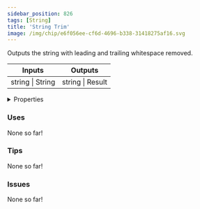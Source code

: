 ```yaml
---
sidebar_position: 826
tags: [String]
title: 'String Trim'
image: /img/chip/e6f056ee-cf6d-4696-b338-31418275af16.svg
---
```


Outputs the string with leading and trailing whitespace removed.



<IChip uuid="e6f056ee-cf6d-4696-b338-31418275af16"/>

<table><thead><tr><th>Inputs</th><th>Outputs</th></tr></thead><tbody><tr><td>string | String</td><td>string | Result</td></tr></tbody></table>

<details>
  <summary>Properties</summary>
  <div>
    <div>
    <table>
      <tbody>
        <tr>
          <td>Is beta required?</td>
          <td>No</td>
        </tr>
        <tr>
          <td>Is chip a trolling risk?</td>
          <td>No</td>
        </tr>
        <tr>
          <td>Is chip a role assignment risk?</td>
          <td>No</td>
        </tr>
        <tr>
          <td>Chip UUID</td>
          <td>e6f056ee-cf6d-4696-b338-31418275af16</td>
        </tr>
        <tr>
          <td>Room availability</td>
          <td>Available everywhere</td>
        </tr>
      </tbody>
    </table>
    </div>
  </div>
</details>

### Uses

None so far!

### Tips

None so far!

### Issues

None so far!